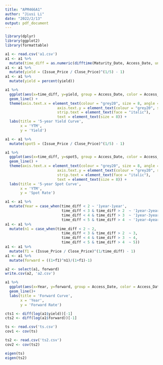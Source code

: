 ```yaml
---
title: "APM466A1"
author: "Jiusi Li"
date: "2022/2/13"
output: pdf_document
---
```


```r
library(dplyr)
library(ggplot2)
library(formattable)
```

```r
a1 <- read.csv('a1.csv')
a1 <- a1 %>% 
  mutate(time_diff = as.numeric(difftime(Maturity_Date, Access_Date, units = "weeks")/52.25))
a1 <- a1 %>% 
  mutate(yield = (Issue_Price / Close_Price)^(1/5) - 1)
a1 <- a1 %>% 
  mutate(yield = percent(yield))
```

```r
a1 %>% 
  ggplot(aes(x=time_diff, y=yield, group = Access_Date, color = Access_Date)) +
  geom_line() +
  theme(axis.text.x = element_text(colour = "grey20", size = 8, angle = 60, hjust = 0.5, vjust = 0.5),
                        axis.text.y = element_text(colour = "grey20", size = 8),
                        strip.text = element_text(face = "italic"),
                        text = element_text(size = 8)) +
  labs(title = '5-year Yield Curve',
       x = 'YTM',
       y = 'Yield') 
```

```r
a1 <- a1 %>% 
  mutate(spot5 = (Issue_Price / Close_Price)^(1/5) - 1)
```

```r
a1 %>% 
  ggplot(aes(x=time_diff, y=spot5, group = Access_Date, color = Access_Date)) +
  geom_line() +
  theme(axis.text.x = element_text(colour = "grey20", size = 8, angle = 60, hjust = 0.5, vjust = 0.5),
                        axis.text.y = element_text(colour = "grey20", size = 8),
                        strip.text = element_text(face = "italic"),
                        text = element_text(size = 8)) +
  labs(title = '5-year Spot Curve',
       x = 'YTM',
       y = 'Spot Rate') 
```

```r
a1 <- a1 %>% 
  mutate(Year = case_when(time_diff < 2 ~ '1year-1year',
                          time_diff < 3 & time_diff > 2  ~ '1year-2year',
                          time_diff < 4 & time_diff > 3  ~ '1year-3year',
                          time_diff < 5 & time_diff > 4  ~ '1year-4year'))
a1 <- a1 %>% 
  mutate(n1 = case_when(time_diff < 2 ~ 2,
                          time_diff < 3 & time_diff > 2  ~ 3,
                          time_diff < 4 & time_diff > 3  ~ 4,
                          time_diff < 5 & time_diff > 4  ~ 5))
a1 <- a1 %>% 
  mutate(f1 = (Issue_Price / Close_Price)^(1/time_diff) - 1)
a1 <- a1 %>% 
  mutate(forward = ((1+f1)^n1)/(1+f1)-1)

```

```r
a2 <- select(a1, forward)
write.csv(a2, 'a2.csv')
```


```r
a1 %>% 
  ggplot(aes(x=Year, y=forward, group = Access_Date, color = Access_Date)) +
  geom_line()+
  labs(title = 'Forward Curve',
       x = 'Year',
       y = 'Forward Rate')
```

```r
cts1 <- diff(log(a1$yield))[-1]
cts2 <- diff(log(a1$forward))[-1]
```

```r
ts <- read.csv('ts.csv')
cov1 <- cov(ts)
```

```r
ts2 <- read.csv('ts2.csv')
cov2 <- cov(ts2)
```

```r
eigen(ts)
eigen(ts2)
```

